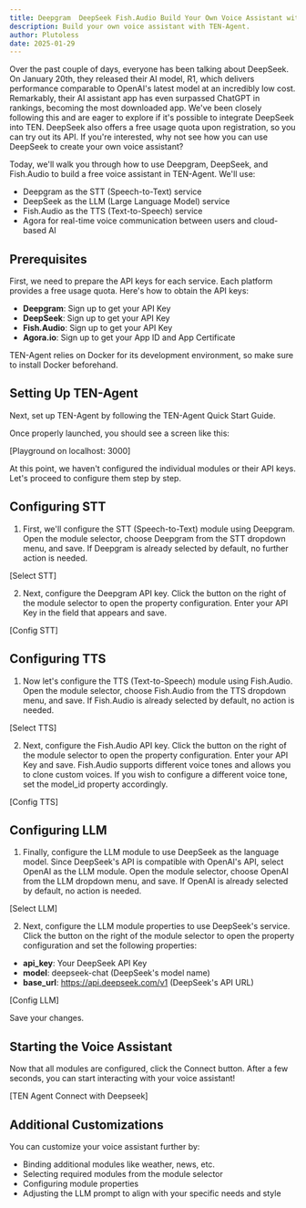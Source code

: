 ```yaml
---
title: Deepgram  DeepSeek Fish.Audio Build Your Own Voice Assistant with TEN-Agent
description: Build your own voice assistant with TEN-Agent.
author: Plutoless
date: 2025-01-29
---
```


Over the past couple of days, everyone has been talking about DeepSeek. On January 20th, they released their AI model, R1, which delivers performance comparable to OpenAI's latest model at an incredibly low cost. Remarkably, their AI assistant app has even surpassed ChatGPT in rankings, becoming the most downloaded app. We've been closely following this and are eager to explore if it's possible to integrate DeepSeek into TEN. DeepSeek also offers a free usage quota upon registration, so you can try out its API. If you're interested, why not see how you can use DeepSeek to create your own voice assistant?

Today, we'll walk you through how to use Deepgram, DeepSeek, and Fish.Audio to build a free voice assistant in TEN-Agent. We'll use:

- Deepgram as the STT (Speech-to-Text) service
- DeepSeek as the LLM (Large Language Model) service
- Fish.Audio as the TTS (Text-to-Speech) service
- Agora for real-time voice communication between users and cloud-based AI

## Prerequisites

First, we need to prepare the API keys for each service. Each platform provides a free usage quota. Here's how to obtain the API keys:

- **Deepgram**: Sign up to get your API Key
- **DeepSeek**: Sign up to get your API Key
- **Fish.Audio**: Sign up to get your API Key
- **Agora.io**: Sign up to get your App ID and App Certificate

TEN-Agent relies on Docker for its development environment, so make sure to install Docker beforehand.

## Setting Up TEN-Agent

Next, set up TEN-Agent by following the TEN-Agent Quick Start Guide.

Once properly launched, you should see a screen like this:

[Playground on localhost: 3000]

At this point, we haven't configured the individual modules or their API keys. Let's proceed to configure them step by step.

## Configuring STT

1. First, we'll configure the STT (Speech-to-Text) module using Deepgram. Open the module selector, choose Deepgram from the STT dropdown menu, and save. If Deepgram is already selected by default, no further action is needed.

[Select STT]

2. Next, configure the Deepgram API key. Click the button on the right of the module selector to open the property configuration. Enter your API Key in the field that appears and save.

[Config STT]

## Configuring TTS

1. Now let's configure the TTS (Text-to-Speech) module using Fish.Audio. Open the module selector, choose Fish.Audio from the TTS dropdown menu, and save. If Fish.Audio is already selected by default, no action is needed.

[Select TTS]

2. Next, configure the Fish.Audio API key. Click the button on the right of the module selector to open the property configuration. Enter your API Key and save. Fish.Audio supports different voice tones and allows you to clone custom voices. If you wish to configure a different voice tone, set the model_id property accordingly.

[Config TTS]

## Configuring LLM

1. Finally, configure the LLM module to use DeepSeek as the language model. Since DeepSeek's API is compatible with OpenAI's API, select OpenAI as the LLM module. Open the module selector, choose OpenAI from the LLM dropdown menu, and save. If OpenAI is already selected by default, no action is needed.

[Select LLM]

2. Next, configure the LLM module properties to use DeepSeek's service. Click the button on the right of the module selector to open the property configuration and set the following properties:

- **api_key**: Your DeepSeek API Key
- **model**: deepseek-chat (DeepSeek's model name)
- **base_url**: https://api.deepseek.com/v1 (DeepSeek's API URL)

[Config LLM]

Save your changes.

## Starting the Voice Assistant

Now that all modules are configured, click the Connect button. After a few seconds, you can start interacting with your voice assistant!

[TEN Agent Connect with Deepseek]

## Additional Customizations

You can customize your voice assistant further by:
- Binding additional modules like weather, news, etc.
- Selecting required modules from the module selector
- Configuring module properties
- Adjusting the LLM prompt to align with your specific needs and style